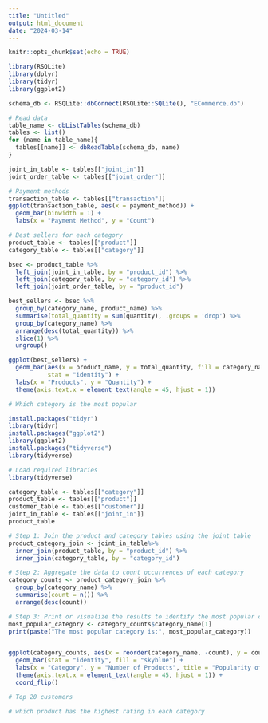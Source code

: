 ```yaml
---
title: "Untitled"
output: html_document
date: "2024-03-14"
---
```


```r
knitr::opts_chunk$set(echo = TRUE)
```

```r
library(RSQLite)
library(dplyr)
library(tidyr)
library(ggplot2)
```


```r
schema_db <- RSQLite::dbConnect(RSQLite::SQLite(), "ECommerce.db")
```

```r
# Read data
table_name <- dbListTables(schema_db)
tables <- list()
for (name in table_name){
  tables[[name]] <- dbReadTable(schema_db, name)
}
```

```r
joint_in_table <- tables[["joint_in"]]
joint_order_table <- tables[["joint_order"]]
```

```r
# Payment methods
transaction_table <- tables[["transaction"]]
ggplot(transaction_table, aes(x = payment_method)) +
  geom_bar(binwidth = 1) +
  labs(x = "Payment Method", y = "Count")
```

```r
# Best sellers for each category
product_table <- tables[["product"]]
category_table <- tables[["category"]]

bsec <- product_table %>% 
  left_join(joint_in_table, by = "product_id") %>%
  left_join(category_table, by = "category_id") %>%
  left_join(joint_order_table, by = "product_id")

best_sellers <- bsec %>%
  group_by(category_name, product_name) %>%
  summarise(total_quantity = sum(quantity), .groups = 'drop') %>%
  group_by(category_name) %>%
  arrange(desc(total_quantity)) %>%
  slice(1) %>% 
  ungroup()

ggplot(best_sellers) +
  geom_bar(aes(x = product_name, y = total_quantity, fill = category_name), 
           stat = "identity") + 
  labs(x = "Products", y = "Quantity") +
  theme(axis.text.x = element_text(angle = 45, hjust = 1))
```

```r
# Which category is the most popular

install.packages("tidyr")
library(tidyr)
install.packages("ggplot2")
library(ggplot2)
install.packages("tidyverse")
library(tidyverse)

# Load required libraries
library(tidyverse)

category_table <- tables[["category"]]
product_table <- tables[["product"]]
customer_table <- tables[["customer"]]
joint_in_table <- tables[["joint_in"]]
product_table

# Step 1: Join the product and category tables using the joint table
product_category_join <- joint_in_table%>%
  inner_join(product_table, by = "product_id") %>%
  inner_join(category_table, by = "category_id")

# Step 2: Aggregate the data to count occurrences of each category
category_counts <- product_category_join %>%
  group_by(category_name) %>%
  summarise(count = n()) %>%
  arrange(desc(count))

# Step 3: Print or visualize the results to identify the most popular category
most_popular_category <- category_counts$category_name[1]
print(paste("The most popular category is:", most_popular_category))


ggplot(category_counts, aes(x = reorder(category_name, -count), y = count)) +
  geom_bar(stat = "identity", fill = "skyblue") +
  labs(x = "Category", y = "Number of Products", title = "Popularity of Categories") +
  theme(axis.text.x = element_text(angle = 45, hjust = 1)) +
  coord_flip()
```

```r
# Top 20 customers 

```

```r
# which product has the highest rating in each category
```